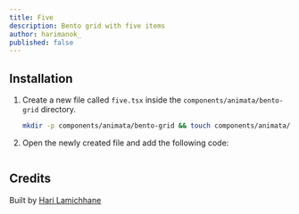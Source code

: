 ```yaml
---
title: Five
description: Bento grid with five items
author: harimanok_
published: false
---
```


<ComponentPreview name="bento-grid-five--docs" />

## Installation

1. Create a new file called `five.tsx` inside the `components/animata/bento-grid` directory.

   ```bash
   mkdir -p components/animata/bento-grid && touch components/animata/bento-grid/five.tsx
   ```

2. Open the newly created file and add the following code:

```jsx file=<rootDir>/animata/bento-grid/five.tsx

```

## Credits

Built by [Hari Lamichhane](https://github.com/hari)
